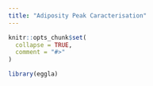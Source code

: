 ```yaml
---
title: "Adiposity Peak Caracterisation"
---
```


```r
knitr::opts_chunk$set(
  collapse = TRUE,
  comment = "#>"
)
```

```r
library(eggla)
```
